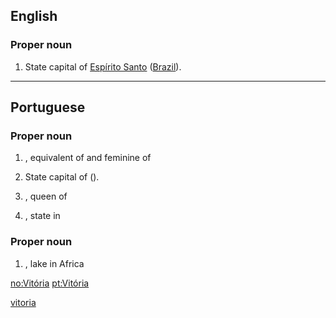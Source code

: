 {{also|vitória}}
==English==

===Proper noun===
{{en-proper noun}}

# State capital of [[Espírito Santo]] ([[Brazil]]).

[[Category:English terms spelled with Ó|vitoria]]

----

==Portuguese==
===Proper noun===
{{pt-proper noun|f}}

# {{given name|female|lang=pt}}, equivalent of {{l/en|Victor}} and feminine of {{l/pt|Vítor}}
# State capital of {{l/pt|Espírito Santo}} ({{l/pt|Brazil}}).
# {{l/en|Victoria}}, queen of {{l/en|England}}
# {{l/en|Victoria}}, state in {{l/en|Australia}}

===Proper noun===
{{pt-proper noun|m}}

# {{l/en|Victoria}}, lake in Africa

[[no:Vitória]]
[[pt:Vitória]]